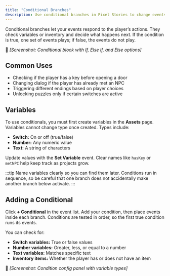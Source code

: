 ```yaml
---
title: "Conditional Branches"
description: Use conditional branches in Pixel Stories to change events based on player choices, variables, and inventory, creating dynamic stories with multiple outcomes.
---
```


Conditional branches let your events respond to the player’s actions. They check variables or inventory and decide what happens next. If the condition is true, one set of events plays; if false, the events do not play.

📸 _\[Screenshot: Conditional block with If, Else If, and Else options]_

## Common Uses

- Checking if the player has a key before opening a door
- Changing dialog if the player has already met an NPC
- Triggering different endings based on player choices
- Unlocking puzzles only if certain switches are active

## Variables

To use conditionals, you must first create variables in the **Assets** page. Variables cannot change type once created. Types include:

- **Switch:** On or off (true/false)
- **Number:** Any numeric value
- **Text:** A string of characters

Update values with the **Set Variable** event. Clear names like `hasKey` or `metNPC` help keep track as projects grow.

:::tip
Name variables clearly so you can find them later. Conditions run in sequence, so be careful that one branch does not accidentally make another branch below activate.
:::

## Adding a Conditional

Click **+ Conditional** in the event list. Add your condition, then place events inside each branch. Conditions are tested in order, so the first true condition runs its events.

You can check for:

- **Switch variables:** True or false values
- **Number variables:** Greater, less, or equal to a number
- **Text variables:** Matches specific text
- **Inventory items:** Whether the player has or does not have an item

📸 _\[Screenshot: Condition config panel with variable types]_
